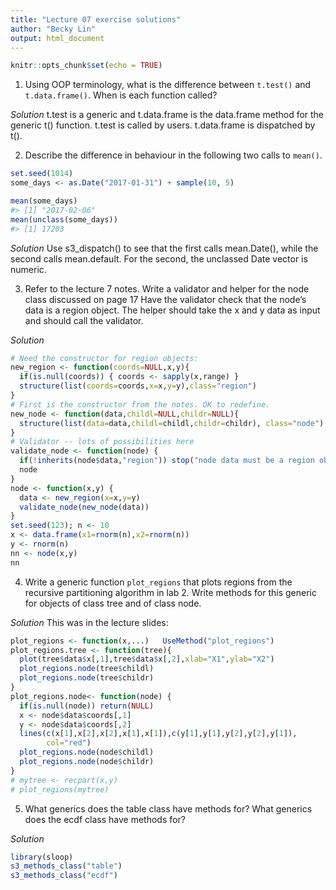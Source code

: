 ```yaml
---
title: "Lecture 07 exercise solutions"
author: "Becky Lin"
output: html_document
---
```


```r
knitr::opts_chunk$set(echo = TRUE)
```

1. Using OOP terminology, what is the difference between `t.test()` and `t.data.frame()`. When is each function called?

*Solution* t.test is a generic and t.data.frame is the data.frame method
for the generic t() function. t.test is called by users. t.data.frame
is dispatched by t().

2. Describe the difference in behaviour in the following two calls to 
`mean()`. 

```r
set.seed(1014)
some_days <- as.Date("2017-01-31") + sample(10, 5)

mean(some_days)
#> [1] "2017-02-06"
mean(unclass(some_days))
#> [1] 17203
```

*Solution* Use s3_dispatch() to see that the first calls mean.Date(), while
the second calls mean.default. For the second, the unclassed Date
vector is numeric.

3. Refer to the lecture 7 notes. Write a validator
and helper for the node class discussed on page 17
Have the validator check that the node's data is a
region object. The helper should take the x and y data
as input and should call the validator.

*Solution*

```r
# Need the constructor for region objects:
new_region <- function(coords=NULL,x,y){
  if(is.null(coords)) { coords <- sapply(x,range) }
  structure(list(coords=coords,x=x,y=y),class="region")
}
# First is the constructor from the notes. OK to redefine.
new_node <- function(data,childl=NULL,childr=NULL){
  structure(list(data=data,childl=childl,childr=childr), class="node")
}
# Validator -- lots of possibilities here
validate_node <- function(node) {
  if(!inherits(node$data,"region")) stop("node data must be a region object")
  node
}
node <- function(x,y) {
  data <- new_region(x=x,y=y)
  validate_node(new_node(data))
}
set.seed(123); n <- 10
x <- data.frame(x1=rnorm(n),x2=rnorm(n))
y <- rnorm(n)
nn <- node(x,y)
nn
```


4. Write a generic function `plot_regions` that plots regions
from the recursive partitioning algorithm in lab 2. Write methods
for this generic for objects of class tree and of class node.

*Solution* This was in the lecture slides:

```r
plot_regions <- function(x,...)   UseMethod("plot_regions")
plot_regions.tree <- function(tree){
  plot(tree$data$x[,1],tree$data$x[,2],xlab="X1",ylab="X2") 
  plot_regions.node(tree$childl)
  plot_regions.node(tree$childr)
}
plot_regions.node<- function(node) {
  if(is.null(node)) return(NULL)
  x <- node$data$coords[,1]
  y <- node$data$coords[,2]
  lines(c(x[1],x[2],x[2],x[1],x[1]),c(y[1],y[1],y[2],y[2],y[1]),
        col="red")
  plot_regions.node(node$childl)
  plot_regions.node(node$childr)
}
# mytree <- recpart(x,y)
# plot_regions(mytree)
```
 
5. What generics does the table class have methods for?
What generics does the ecdf class have methods for?

*Solution*

```r
library(sloop)
s3_methods_class("table")
s3_methods_class("ecdf")
```